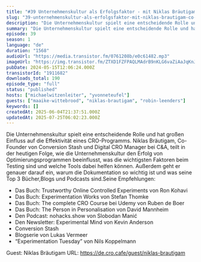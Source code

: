 ```yaml
---
title: "#39 Unternehmenskultur als Erfolgsfaktor - mit Niklas Bräutigam Co-Founder von Conversion Stash"
slug: "39-unternehmenskultur-als-erfolgsfaktor-mit-niklas-brautigam-co-founder-von-conversion-stash"
description: "Die Unternehmenskultur spielt eine entscheidende Rolle und hat großen Einfluss auf die Effektivität eines CRO-Programms. Niklas Bräutigam, Co-Founder von Conversion Stash und Digital CRO Manager bei C&A, teilt in der heutigen Folge, wie die Unternehmenskultur den Erfolg von Optimierungsprogrammen beeinflusst, was die wichtigsten Faktoren beim Testing sind und welche Tools dabei helfen können. Außerdem geht er genauer darauf ein, warum die Dokumentation so wichtig ist und was seine Top 3 Bücher,Blogs und Podcasts sind.Seine Empfehlungen:\n\n- Das Buch: Trustworthy Online Controlled Experiments von Ron Kohavi\n- Das Buch: Experimentation Works von Stefan Thomke\n- Das Buch: The complete CRO Course bei Udemy von Ruben de Boer\n- Das Buch: The Person in Personalisation von David Mannheim\n- Den Podcast: nohacks.show von Slobodan Manić\n- Den Newsletter: Experimental Mind von Kevin Anderson\n- Conversion Stash\n- Blogserie von Lukas Vermeer\n- “Experimentation Tuesday” von Nils Koppelmann\n\n Guest: Niklas Bräutigam URL: https://de.cro.cafe/guest/niklas-brautigam"
summary: "Die Unternehmenskultur spielt eine entscheidende Rolle und hat großen Einfluss auf die Effektivität eines CRO-Programms. Niklas Bräutigam, Co-Founder von Conversion Stash und Digital CRO Manager bei C&A, teilt in der heutigen Folge, wie die Unternehmenskultur den Erfolg von Optimierungsprogrammen beeinflusst, was die wichtigsten Faktoren beim Testing sind und welche Tools dabei helfen können. Außerdem geht er genauer darauf ein, warum die Dokumentation so wichtig ist und was seine Top 3 Bücher,Blogs und Podcasts sind.Seine Empfehlungen:Das Buch: Trustworthy Online Controlled Experiments von Ron KohaviDas Buch: Experimentation Works von Stefan ThomkeDas Buch: The complete CRO Course bei Udemy von Ruben de BoerDas Buch: The Person in Personalisation von David MannheimDen Podcast: nohacks.show von Slobodan ManićDen Newsletter: Experimental Mind von Kevin AndersonConversion StashBlogserie von Lukas Vermeer“Experimentation Tuesday” von Nils Koppelmann Guest: Niklas Bräutigam URL: https://de.cro.cafe/guest/niklas-brautigam"
episode: 39
season: 1
language: "de"
duration: "1568"
audioUrl: "https://media.transistor.fm/0761208b/e0c61482.mp3"
imageUrl: "https://img.transistor.fm/ZTXD1FZFPAQLMAdrB9nKLG6vaZiAaJqKnJ3gPgmlQB8/rs:fill:0:0:1/w:3000/h:3000/q:60/aHR0cHM6Ly9pbWct/dXBsb2FkLXByb2R1/Y3Rpb24udHJhbnNp/c3Rvci5mbS83NDBl/Njg0Y2YzN2NlYjM2/ZTliZTQ2NzNlN2I4/NTBiZS5qcGc.webp"
pubDate: 2024-05-15T12:06:24.000Z
transistorId: "1911682"
downloads_total: 190
episode_type: "full"
status: "published"
hosts: ["michaelwitzenleiter", "yvonneteufel"]
guests: ["maaike-wittebrood", "niklas-brautigam", "robin-leenders"]
keywords: []
createdAt: 2025-06-04T21:37:51.000Z
updatedAt: 2025-07-25T06:02:23.000Z
---
```


Die Unternehmenskultur spielt eine entscheidende Rolle und hat großen Einfluss auf die Effektivität eines CRO-Programms. Niklas Bräutigam, Co-Founder von Conversion Stash und Digital CRO Manager bei C&A, teilt in der heutigen Folge, wie die Unternehmenskultur den Erfolg von Optimierungsprogrammen beeinflusst, was die wichtigsten Faktoren beim Testing sind und welche Tools dabei helfen können. Außerdem geht er genauer darauf ein, warum die Dokumentation so wichtig ist und was seine Top 3 Bücher,Blogs und Podcasts sind.Seine Empfehlungen:

- Das Buch: Trustworthy Online Controlled Experiments von Ron Kohavi
- Das Buch: Experimentation Works von Stefan Thomke
- Das Buch: The complete CRO Course bei Udemy von Ruben de Boer
- Das Buch: The Person in Personalisation von David Mannheim
- Den Podcast: nohacks.show von Slobodan Manić
- Den Newsletter: Experimental Mind von Kevin Anderson
- Conversion Stash
- Blogserie von Lukas Vermeer
- “Experimentation Tuesday” von Nils Koppelmann

 Guest: Niklas Bräutigam URL: https://de.cro.cafe/guest/niklas-brautigam
